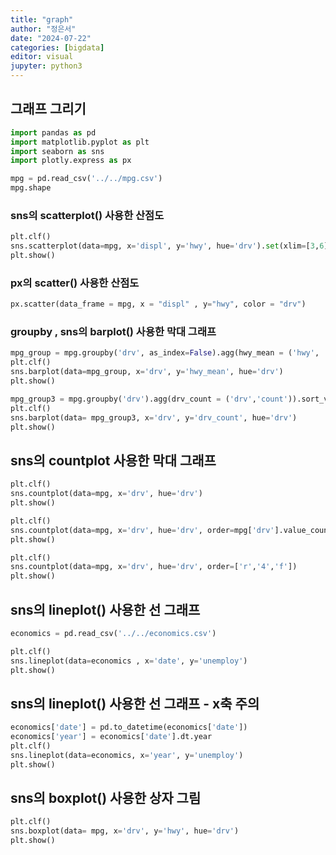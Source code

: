 ```yaml
---
title: "graph"
author: "정은서"
date: "2024-07-22"
categories: [bigdata]
editor: visual
jupyter: python3
---
```


## 그래프 그리기

```python
import pandas as pd
import matplotlib.pyplot as plt
import seaborn as sns
import plotly.express as px

mpg = pd.read_csv('../../mpg.csv')
mpg.shape
```

### sns의 scatterplot() 사용한 산점도

```python
plt.clf()
sns.scatterplot(data=mpg, x='displ', y='hwy', hue='drv').set(xlim=[3,6], ylim=[10,30])
plt.show()
```

### px의 scatter() 사용한 산점도

```python
px.scatter(data_frame = mpg, x = "displ" , y="hwy", color = "drv")
```

### groupby , sns의 barplot() 사용한 막대 그래프

```python
mpg_group = mpg.groupby('drv', as_index=False).agg(hwy_mean = ('hwy', 'mean')).sort_values('hwy_mean', ascending=False)
plt.clf()
sns.barplot(data=mpg_group, x='drv', y='hwy_mean', hue='drv')
plt.show()
```

```python
mpg_group3 = mpg.groupby('drv').agg(drv_count = ('drv','count')).sort_values('drv_count', ascending=False)
plt.clf()
sns.barplot(data= mpg_group3, x='drv', y='drv_count', hue='drv')
plt.show()
```

## sns의 countplot 사용한 막대 그래프

```python
plt.clf()
sns.countplot(data=mpg, x='drv', hue='drv')
plt.show()
```

```python
plt.clf()
sns.countplot(data=mpg, x='drv', hue='drv', order=mpg['drv'].value_counts().index)
plt.show()
```

```python
plt.clf()
sns.countplot(data=mpg, x='drv', hue='drv', order=['r','4','f'])
plt.show()
```

## sns의 lineplot() 사용한 선 그래프

```python
economics = pd.read_csv('../../economics.csv')

plt.clf()
sns.lineplot(data=economics , x='date', y='unemploy')
plt.show()
```

## sns의 lineplot() 사용한 선 그래프 - x축 주의

```python
economics['date'] = pd.to_datetime(economics['date'])
economics['year'] = economics['date'].dt.year
plt.clf()
sns.lineplot(data=economics, x='year', y='unemploy')
plt.show()
```

## sns의 boxplot() 사용한 상자 그림

```python
plt.clf()
sns.boxplot(data= mpg, x='drv', y='hwy', hue='drv')
plt.show()
```
